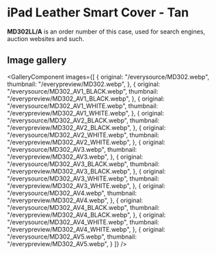 
# iPad Leather Smart Cover - Tan

<Callout type='info' emoji='👉🏻'>**MD302LL/A** is an order number of this case, used for search engines, auction websites and such.</Callout>

## Image gallery

<GalleryComponent
    images={[
      {
        original: "/everysource/MD302.webp",
        thumbnail: "/everypreview/MD302.webp",
      },
      {
        original: "/everysource/MD302_AV1_BLACK.webp",
        thumbnail: "/everypreview/MD302_AV1_BLACK.webp",
      },
      {
        original: "/everysource/MD302_AV1_WHITE.webp",
        thumbnail: "/everypreview/MD302_AV1_WHITE.webp",
      },
      {
        original: "/everysource/MD302_AV2_BLACK.webp",
        thumbnail: "/everypreview/MD302_AV2_BLACK.webp",
      },
      {
        original: "/everysource/MD302_AV2_WHITE.webp",
        thumbnail: "/everypreview/MD302_AV2_WHITE.webp",
      },
      {
        original: "/everysource/MD302_AV3.webp",
        thumbnail: "/everypreview/MD302_AV3.webp",
      },
      {
        original: "/everysource/MD302_AV3_BLACK.webp",
        thumbnail: "/everypreview/MD302_AV3_BLACK.webp",
      },
      {
        original: "/everysource/MD302_AV3_WHITE.webp",
        thumbnail: "/everypreview/MD302_AV3_WHITE.webp",
      },
      {
        original: "/everysource/MD302_AV4.webp",
        thumbnail: "/everypreview/MD302_AV4.webp",
      },
      {
        original: "/everysource/MD302_AV4_BLACK.webp",
        thumbnail: "/everypreview/MD302_AV4_BLACK.webp",
      },
      {
        original: "/everysource/MD302_AV4_WHITE.webp",
        thumbnail: "/everypreview/MD302_AV4_WHITE.webp",
      },
      {
        original: "/everysource/MD302_AV5.webp",
        thumbnail: "/everypreview/MD302_AV5.webp",
      }
    ]}
  />
